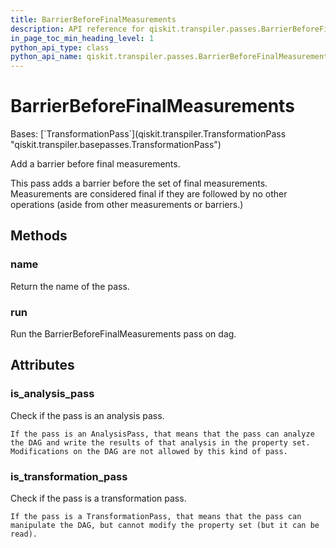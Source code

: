 ```yaml
---
title: BarrierBeforeFinalMeasurements
description: API reference for qiskit.transpiler.passes.BarrierBeforeFinalMeasurements
in_page_toc_min_heading_level: 1
python_api_type: class
python_api_name: qiskit.transpiler.passes.BarrierBeforeFinalMeasurements
---
```


# BarrierBeforeFinalMeasurements

<Class id="qiskit.transpiler.passes.BarrierBeforeFinalMeasurements" isDedicatedPage={true} github="https://github.com/qiskit/qiskit/tree/stable/0.24/qiskit/transpiler/passes/utils/barrier_before_final_measurements.py" signature="BarrierBeforeFinalMeasurements(*args, **kwargs)" modifiers="class">
  Bases: [`TransformationPass`](qiskit.transpiler.TransformationPass "qiskit.transpiler.basepasses.TransformationPass")

  Add a barrier before final measurements.

  This pass adds a barrier before the set of final measurements. Measurements are considered final if they are followed by no other operations (aside from other measurements or barriers.)

  ## Methods

  <span id="qiskit-transpiler-passes-barrierbeforefinalmeasurements-name" />

  ### name

  <Function id="qiskit.transpiler.passes.BarrierBeforeFinalMeasurements.name" signature="BarrierBeforeFinalMeasurements.name()">
    Return the name of the pass.
  </Function>

  <span id="qiskit-transpiler-passes-barrierbeforefinalmeasurements-run" />

  ### run

  <Function id="qiskit.transpiler.passes.BarrierBeforeFinalMeasurements.run" signature="BarrierBeforeFinalMeasurements.run(dag)">
    Run the BarrierBeforeFinalMeasurements pass on dag.
  </Function>

  ## Attributes

  ### is\_analysis\_pass

  <Attribute id="qiskit.transpiler.passes.BarrierBeforeFinalMeasurements.is_analysis_pass">
    Check if the pass is an analysis pass.

    If the pass is an AnalysisPass, that means that the pass can analyze the DAG and write the results of that analysis in the property set. Modifications on the DAG are not allowed by this kind of pass.
  </Attribute>

  ### is\_transformation\_pass

  <Attribute id="qiskit.transpiler.passes.BarrierBeforeFinalMeasurements.is_transformation_pass">
    Check if the pass is a transformation pass.

    If the pass is a TransformationPass, that means that the pass can manipulate the DAG, but cannot modify the property set (but it can be read).
  </Attribute>
</Class>

